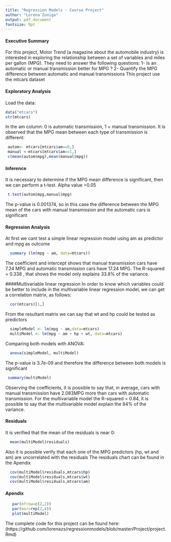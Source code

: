 ```yaml
---
title: "Regression Models - Course Project"
author: "Lorena Zuniga"
output: pdf_document
fontsize: 9pt
---
```

#### Executive Summary
For this project, Motor Trend (a magazine about the automobile industry) is interested in exploring the relationship between a set of variables and miles per gallon (MPG). They need to answer the following questions:
1- Is an automatic or manual transmission better for MPG ?
2- Quantify the MPG difference between automatic and manual transmissions
This project use the mtcars dataset

#### Exploratory Analysis
Load the data:
```r
data("mtcars")
str(mtcars)
```
In the am column: 0 is automatic transmission, 1 = manual transmission.
It is observed that the MPG mean between each type of transmission is different:
```r
 autom<- mtcars[mtcars$am==0,]
 manual <-mtcars[mtcars$am==1,]
 c(mean(autom$mpg),mean(manual$mpg))
```
#### Inference
It is necessary to determine if the MPG mean difference is significant, then we can perform a t-test. Alpha value =0.05
```r
 t.test(autom$mpg,manual$mpg)
```
 The p-value is 0.001374, so in this case the difference between the MPG mean of the cars with manual transmission and the automatic cars is significant

#### Regression Analysis
At first we cant test a simple linear regression model using am as predictor and mpg as outcome

```r
  summary (lm(mpg ~ am, data=mtcars))
```
The coefficient and intercept shows that manual transmission cars have 7.24 MPG and automatic transmission cars have 17.24 MPG.
The R-squared = 0.338 , that shows the model only explains 33.8% of the variance.

####Multivariable linear regression
In order to know which variables could be better to include in the multivariable linear regression model, we can get a correlation matrix, as follows:
```r
  cor(mtcars)[1,]
```
From the resultant matrix we can say that wt and hp could be tested as predictors
```r
  simpleModel <- lm(mpg ~ am,data=mtcars)
  multiModel <- lm(mpg ~ am + hp + wt, data=mtcars)
```
Comparing both models with ANOVA:
```r
  anova(simpleModel, multiModel)
```
The p-value is 3.7e-09 and therefore the difference between both models is significant

```r
 summary(multiModel)  
```
Observing the coefficients, it is possible to say that, in average, cars with manual transmission have 2.083MPG more than cars with automatic transmission.
For the multivariable model the R-squared = 0.84, it is possible to say that the multivariable model explain the  84% of the variance.

#### Residuals
 It is verified that the mean of the residuals is near 0:
````r
  mean(multiModel$residuals)
````
 Also it is possible verify that each one of the MPG predictors (hp, wt and am) are uncorrelated with the residuals
The residuals chart can be found in the Apendix
```r
  cov(multiModel$residuals,mtcars$hp)
  cov(multiModel$residuals,mtcars$wt)
  cov(multiModel$residuals,mtcars$am)
````
#### Apendix
```r
   par(mfrow=c(2,2))
   par(mar=rep(2,4))
   plot(multiModel)
```
The complete code for this project can be found here: (https://github.com/lorenazs/regressionmodels/blob/master/Project/project.Rmd) 